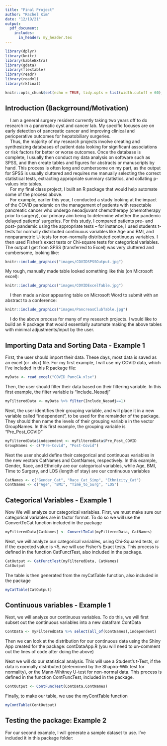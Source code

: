 ```yaml
---
title: "Final Project"
author: "Rachel Kim"
date: "12/19/21"
output: 
  pdf_document:
    includes:
      in_header: my_header.tex
---
```


```r
library(dplyr)
library(knitr)
library(kableExtra)
library(gdata)
library(flextable)
library(readr)
library(readxl)
library(rkfinal)

knitr::opts_chunk$set(echo = TRUE, tidy.opts = list(width.cutoff = 60), tidy = TRUE)
```

## Introduction (Backgrround/Motivation)

|     I am a general surgery resident currently taking two years off to do research in a pancreatic cyst and cancer lab. My specific focuses are on early detection of pancreatic cancer and improving clinical and perioperative outcomes for hepatobiliary surgeries. 

|     Thus, the majority of my research projects involve creating and synthesizing databases of patient data looking for significant associations or risk factors for better or worse outcomes. Once the database is complete, I usually then conduct my data analysis on software such as SPSS, and then create tables and figures for abstracts or manuscripts by hand. This process is often long and cumbersome on my part, as the output for SPSS is usually cluttered and requires me manually selecting the correct statistical tests, extracting appropriate summary statistics, and collating p-values into tables. 

|     For my final class project, I built an R package that would help automate some of the process above.

|     For example, earlier this year, I conducted a study looking at the impact of the COVID pandemic on the management of patients with resectable pancreatic cancer who undergo neoadjuvant chemotherapy (chemotherapy prior to surgery), our primary aim being to determine whether the pandemic delayed patients’ surgeries. For this study, I compared patients pre- and post- pandemic using the appropriate tests – for instance, I used students t-tests for normally distributed continuous variables like Age and BMI, and nonparametric U-tests for non-normally distributed continuous variables. I then used Fisher’s exact tests or Chi-square tests for categorical variables. The output I get from SPSS (transferred to Excel) was very cluttered and cumbersome, looking like: 

```r
knitr::include_graphics("images/COVIDSPSSOutput.jpg")
```

My rough, manually made table looked something like this (on Microsoft excel): 


```r
knitr::include_graphics("images/COVIDExcelTable.jpg")
```

|     I then made a nicer appearing table on Microsoft Word to submit with an abstract to a conference:

```r
knitr::include_graphics("images/PancreasClubTable.jpg")
```

|     I do the above process for many of my research projects. I would like to build an R package that would essentially automate making the above tables with minimal adjustments/input by the user.

## Importing Data and Sorting Data - Example 1

First, the user should import their data. These days, most data is saved as an excel (or .xlsx) file. For my first example, I will use my COVID data, which I've included in this R package file:

```r
myData <- read_excel("COVID_PancCA.xlsx")
```

Then, the user should filter their data based on their filtering variable. In this first example, the filter variable is "Include_Neoadj"

```r
myFilteredData <- myData %>% filter(Include_Neoadj==1)
```

Next, the user identifies their grouping variable, and will place it in a new variable called "independent", to be used for the remainder of the package. They should then name the levels of their grouping variable in the vector GroupNames. In this first example, the grouping variable is "Pre_Post_COVID"

```r
myFilteredData$independent <- myFilteredData$Pre_Post_COVID
GroupNames <- c("Pre-Covid", "Post-Covid")
```

Next the user should define their categorical and continuous variables in the new vectors CatNames and ContNames, respectively. In this example, Gender, Race, and Ethnicity are our categorical variables, while Age, BMI, Time to Surgery, and LOS (length of stay) are our continuous variables 

```r
CatNames <- c("Gender_Cat", "Race_Cat_Simp", "Ethnicity_Cat")
ContNames <- c("Age", "BMI", "Time_to_Surg", "LOS")
```

## Categorical Variables - Example 1

Now We will analyze our categorical variables. First, we must make sure our categorical variables are in factor format. To do so we will use the ConvertToCat function included in the package

```r
myFilteredData[CatNames] <- ConvertToCat(myFilteredData, CatNames)

```

Next, we will analyze our categorical variables, using Chi-Squared tests, or if the expected value is <5, we will use Fisher's Exact tests. This process is defined in the function CatFunctTest, also included in the package.

```r

CatOutput <- CatFunctTest(myFilteredData, CatNames)
CatOutput

```
The table is then generated from the myCatTable function, also included in the package

```r
myCatTable(CatOutput)
```

## Continuous variables - Example 1

Next, we will analyze our continuous variables. To do this, we will first subset out the continuous variables into a new datafram ContData

```r
ContData <- myFilteredData %>% select(all_of(ContNames),independent)
```

Then we can look at the distribution for our continuous data using the Shiny App created for the package: contDataApp.R (you will need to un-comment out the lines of code after doing the above)

Next we will do our statistical analysis. This will use a Student's t-Test, if the data is normally distributed (determined by the Shapiro-Wilk test for normality), or the Mann-Whitney U-test for non-normal data. This process is defined in the function ContFuncTest, included in the package.

```r
ContOutput <- ContFuncTest(ContData,ContNames)
```

Finally, to make our table, we use the myContTable function

```r
myContTable(ContOutput)
```
## Testing the package: Example 2

For our second example, I will generate a sample dataset to use. I've included it in this package folder:
